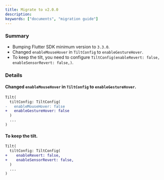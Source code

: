 ```yaml
---
title: Migrate to v2.0.0
description:
keywords: ["documents", "migration guide"]
---
```


### Summary

- Bumping Flutter SDK minimum version to `3.3.0`.
- Changed `enableMouseHover` in `TiltConfig` to `enableGestureHover`.
- To keep the tilt, you need to configure `TiltConfig(enableRevert: false, enableSensorRevert: false,)`.

### Details

#### Changed `enableMouseHover` in `TiltConfig` to `enableGestureHover`.

```diff {3-4}
Tilt(
  tiltConfig: TiltConfig(
-   enableMouseHover: false
+   enableGestureHover: false
  )
  ...
)
```

#### To keep the tilt.

```diff {3-4}
Tilt(
  tiltConfig: TiltConfig(
+    enableRevert: false,
+    enableSensorRevert: false,
  )
  ...
)
```
